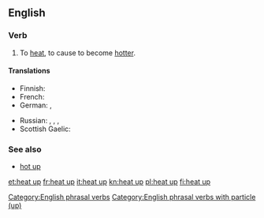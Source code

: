 ==English==

===Verb===
{{en-verb|head=[[heat]] [[up]]|heats up|heating up|heated up|heated up}}

# To [[heat]], to cause to become [[hotter]].

====Translations====
{{trans-top|cause to become hotter}}
* Finnish: {{t+|fi|lämmittää}}
* French: {{t+|fr|chauffer}}
* German: {{t+|de|erhitzen}}, {{t-|de|aufheizen}}
{{trans-mid}}
* Russian: {{t+|ru|разогревать|tr=razogrevátʹ|sc=Cyrl}} {{impf}}, {{t+|ru|разогреть|tr=razogrétʹ|sc=Cyrl}} {{pf.}}, {{t+|ru|подогревать|tr=podogrevátʹ|sc=Cyrl}} {{impf}}, {{t+|ru|подогреть|tr=podogrétʹ|sc=Cyrl}} {{pf.}}
* Scottish Gaelic: {{t-|gd|teasaich}}
{{trans-bottom}}

===See also===
* [[hot up]]

[[Category:English phrasal verbs]]
[[Category:English phrasal verbs with particle (up)]]

[[et:heat up]]
[[fr:heat up]]
[[it:heat up]]
[[kn:heat up]]
[[pl:heat up]]
[[fi:heat up]]